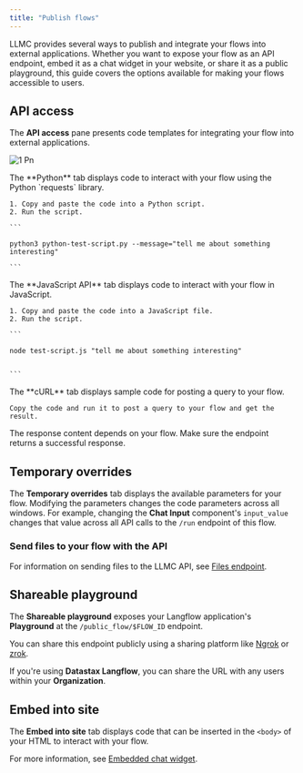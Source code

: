 ```yaml
---
title: "Publish flows"
---
```


LLMC provides several ways to publish and integrate your flows into external applications. Whether you want to expose your flow as an API endpoint, embed it as a chat widget in your website, or share it as a public playground, this guide covers the options available for making your flows accessible to users.

## **API access**[**​**](https://docs.langflow.org/concepts-publish#api-access)

The **API access** pane presents code templates for integrating your flow into external applications.

![1 Pn](/images/1.png)

<Tabs>
  <Tab title="Python">
    The **Python** tab displays code to interact with your flow using the Python `requests` library.

    1. Copy and paste the code into a Python script.
    2. Run the script.

    ```
    
    python3 python-test-script.py --message="tell me about something interesting"
    
    ```
  </Tab>
  <Tab title="JavaScript">
    The **JavaScript API** tab displays code to interact with your flow in JavaScript.

    1. Copy and paste the code into a JavaScript file.
    2. Run the script.

    ```
    
    node test-script.js "tell me about something interesting"
    
    
    ```
  </Tab>
  <Tab title="curl">
    The **cURL** tab displays sample code for posting a query to your flow.

    Copy the code and run it to post a query to your flow and get the result.
  </Tab>
</Tabs>

The response content depends on your flow. Make sure the endpoint returns a successful response.

## **Temporary overrides**[**​**](https://docs.langflow.org/concepts-publish#temporary-overrides)

The **Temporary overrides** tab displays the available parameters for your flow. Modifying the parameters changes the code parameters across all windows. For example, changing the **Chat Input** component's `input_value` changes that value across all API calls to the `/run` endpoint of this flow.

### **Send files to your flow with the API**[**​**](https://docs.langflow.org/concepts-publish#send-files-to-your-flow-with-the-api)

For information on sending files to the LLMC API, see [Files endpoint](https://docs.langflow.org/api-files).

## **Shareable playground**[**​**](https://docs.langflow.org/concepts-publish#shareable-playground)

The **Shareable playground** exposes your Langflow application's **Playground** at the `/public_flow/$FLOW_ID` endpoint.

You can share this endpoint publicly using a sharing platform like [Ngrok](https://ngrok.com/docs/getting-started/?os=macos) or [zrok](https://docs.zrok.io/docs/getting-started).

If you're using **Datastax Langflow**, you can share the URL with any users within your **Organization**.

## **Embed into site**[**​**](https://docs.langflow.org/concepts-publish#embed-into-site)

The **Embed into site** tab displays code that can be inserted in the `<body>` of your HTML to interact with your flow.

For more information, see [Embedded chat widget](https://docs.langflow.org/embedded-chat-widget).